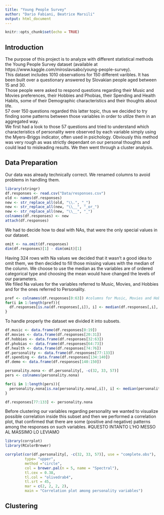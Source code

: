 ```yaml
---
title: "Young People Survey"
author: "Dario Fabiani, Beatrice Marsili"
output: html_document
---
```


```r
knitr::opts_chunk$set(echo = TRUE)
```

## Introduction
The purpose of this project is to analyze with different statistical methods the Young People Survey dataset (available at https://www.kaggle.com/miroslavsabo/young-people-survey).  
This dataset includes 1010 observations for 150 different varibles. It has been built over a questionary answered by Slovakian people aged between 15 and 30.  
Those people were asked to respond questions regarding their Music and Movies preferences, their Hobbies and Phobias, their Spending and Health Habits, some of their Demographic characteristics and their thoughts about life.  
57 over 150 questions regarded this latter topic, thus we decided to try finding some patterns between those variables in order to utilze them in an aggregated way.  
We first had a look to those 57 questions and tried to understand which characteristics of personality were observed by each variable simply using the Myers-Briggs indicator, often used in psichology. Obviously this method was very rough as was strictly dependant on our personal thoughts and could lead to misleading results. We then went through a cluster analysis. 

## Data Preparation
Our data was already technically correct. We renamed columns to avoid problems in handling them. 

```r
library(stringr) 
df.responses <- read.csv("Data/responses.csv")
old <- names(df.responses)
new <- str_replace_all(old, "\\.", "_") 
new <- str_replace_all(new, "\\__", "_or_")  
new <- str_replace_all(new, "\\__", "_") 
colnames(df.responses) <- new
attach(df.responses)
```
We had to decide how to deal with NAs, that were the only special values in our dataset. 

```r
omit <- na.omit(df.responses)
dim(df.responses)[1] - dim(omit)[1]
```
Having 324 rows with Na values we decided that it wasn't a good idea to omit them, we then decided to fill those missing values with the median of the column. 
We choose to use the median as the variables are of ordered categorical type and choosing the mean would have changed the levels of our parameters.  
We filled Na values for the variables referred to Music, Movies, and Hobbies and for the ones referred to Personality.  

```r
pref <- colnames(df.responses[0:63]) #columns for Music, Movies and Hobbies preferences
for(i in 1:length(pref)){
  df.responses[is.na(df.responses[,i]), i] <- median(df.responses[,i], na.rm = TRUE)
}
```
To handle properly the dataset we divided it into subsets.  
```r
df.music <- data.frame(df.responses[0:19])
df.movies <- data.frame(df.responses[20:31])
df.hobbies <- data.frame(df.responses[32:63])
df.phobias <- data.frame(df.responses[64:73])
df.health <- data.frame(df.responses[74:76])
df.personality <- data.frame(df.responses[77:133])
df.spending <- data.frame(df.responses[134:140])
df.demo <- data.frame(df.responses[140:150])

personality.nona <- df.personality[, -c(32, 33, 57)]  
pers <- colnames(personality.nona)

for(i in 1:length(pers)){
  personality.nona[is.na(personality.nona[,i]), i] <- median(personality.nona[,i], na.rm = TRUE)
}

df.responses[77:133] <- personality.nona
```
Before clustering our variables regarding personality we wanted to visualize possible correlation inside this subset and then we performed a correlation plot, that confirmed that there are some (positive and negative) patterns among the responses on such variables. 
#QUESTO INTANTO L'HO MESSO AL MASSIMO LO LEVIAMO 
```r
library(corrplot)
library(RColorBrewer)

corrplot(cor(df.personality[, -c(32, 33, 57)], use = "complete.obs"), 
         type= "upper",
         method ="circle",
         col = brewer.pal(n = 5, name = "Spectral"),
         tl.cex = 0.38,
         tl.col = "olivedrab4",
         tl.srt = 45,
         mar = c(2, 2, 2, 2), 
         main = "Correlation plot among personality variables")
```

## Clustering 



